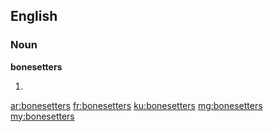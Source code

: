 ==English==

===Noun===
'''bonesetters'''

# {{plural of|bonesetter}}

[[ar:bonesetters]]
[[fr:bonesetters]]
[[ku:bonesetters]]
[[mg:bonesetters]]
[[my:bonesetters]]